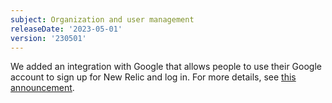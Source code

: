 ```yaml
---
subject: Organization and user management
releaseDate: '2023-05-01'
version: '230501'
---
```


We added an integration with Google that allows people to use their Google account to sign up for New Relic and log in. For more details, see [this announcement](https://docs.newrelic.com/whats-new/2023/05/whats-new-05-01-google-authentication).


